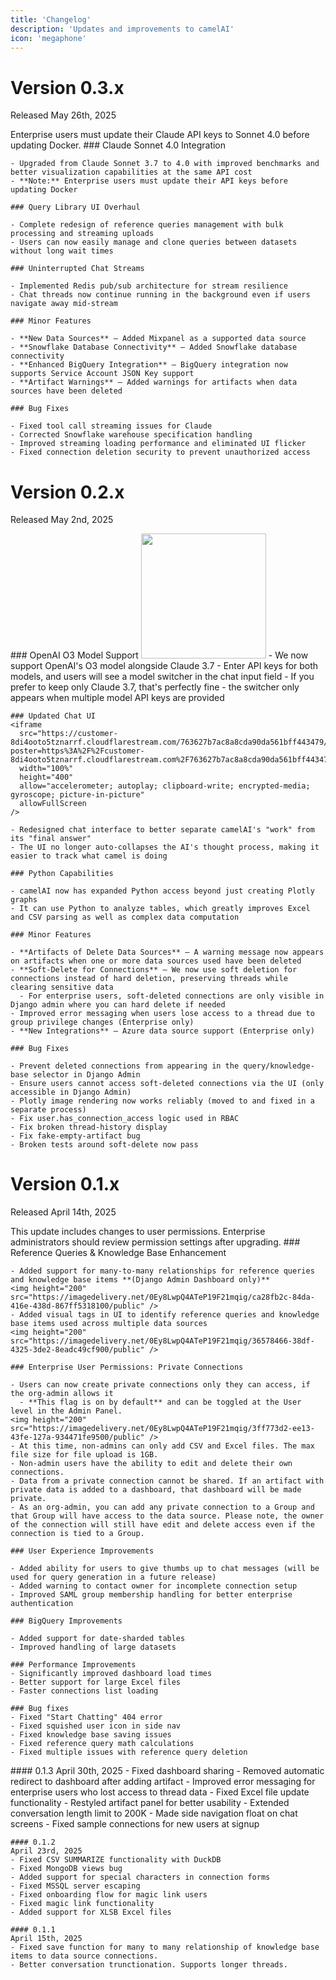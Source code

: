 ```yaml
---
title: 'Changelog'
description: 'Updates and improvements to camelAI'
icon: 'megaphone'
---
```


# Version 0.3.x
Released May 26th, 2025

<Warning>
  Enterprise users must update their Claude API keys to Sonnet 4.0 before updating Docker.
</Warning>

<Tabs>
  <Tab title="Updates">
    ### Claude Sonnet 4.0 Integration
    
    - Upgraded from Claude Sonnet 3.7 to 4.0 with improved benchmarks and better visualization capabilities at the same API cost
    - **Note:** Enterprise users must update their API keys before updating Docker
    
    ### Query Library UI Overhaul
    
    - Complete redesign of reference queries management with bulk processing and streaming uploads
    - Users can now easily manage and clone queries between datasets without long wait times
    
    ### Uninterrupted Chat Streams
    
    - Implemented Redis pub/sub architecture for stream resilience
    - Chat threads now continue running in the background even if users navigate away mid-stream
    
    ### Minor Features
    
    - **New Data Sources** – Added Mixpanel as a supported data source
    - **Snowflake Database Connectivity** – Added Snowflake database connectivity
    - **Enhanced BigQuery Integration** – BigQuery integration now supports Service Account JSON Key support
    - **Artifact Warnings** – Added warnings for artifacts when data sources have been deleted
    
    ### Bug Fixes
    
    - Fixed tool call streaming issues for Claude
    - Corrected Snowflake warehouse specification handling
    - Improved streaming loading performance and eliminated UI flicker
    - Fixed connection deletion security to prevent unauthorized access
  </Tab>
</Tabs>

# Version 0.2.x
Released May 2nd, 2025

<Tabs>
  <Tab title="Updates">
    ### OpenAI O3 Model Support
    <img height="200" src="https://imagedelivery.net/0Ey8LwpQ4ATeP19F21mqig/3423d679-38ac-495a-a691-f804dda00400/public" />
    - We now support OpenAI's O3 model alongside Claude 3.7
    - Enter API keys for both models, and users will see a model switcher in the chat input field
    - If you prefer to keep only Claude 3.7, that's perfectly fine - the switcher only appears when multiple model API keys are provided
    
    ### Updated Chat UI
    <iframe
      src="https://customer-8di4ooto5tznarrf.cloudflarestream.com/763627b7ac8a8cda90da561bff443479/iframe?poster=https%3A%2F%2Fcustomer-8di4ooto5tznarrf.cloudflarestream.com%2F763627b7ac8a8cda90da561bff443479%2Fthumbnails%2Fthumbnail.jpg%3Ftime%3D%26height%3D600&autoplay=true"
      width="100%"
      height="400"
      allow="accelerometer; autoplay; clipboard-write; encrypted-media; gyroscope; picture-in-picture"
      allowFullScreen
    />

    - Redesigned chat interface to better separate camelAI's "work" from its "final answer"
    - The UI no longer auto-collapses the AI's thought process, making it easier to track what camel is doing
    
    ### Python Capabilities
    
    - camelAI now has expanded Python access beyond just creating Plotly graphs
    - It can use Python to analyze tables, which greatly improves Excel and CSV parsing as well as complex data computation
    
    ### Minor Features
    
    - **Artifacts of Delete Data Sources** – A warning message now appears on artifacts when one or more data sources used have been deleted
    - **Soft-Delete for Connections** – We now use soft deletion for connections instead of hard deletion, preserving threads while clearing sensitive data
      - For enterprise users, soft-deleted connections are only visible in Django admin where you can hard delete if needed
    - Improved error messaging when users lose access to a thread due to group privilege changes (Enterprise only)
    - **New Integrations** – Azure data source support (Enterprise only)
    
    ### Bug Fixes
    
    - Prevent deleted connections from appearing in the query/knowledge-base selector in Django Admin
    - Ensure users cannot access soft-deleted connections via the UI (only accessible in Django Admin)
    - Plotly image rendering now works reliably (moved to and fixed in a separate process)
    - Fix user.has_connection_access logic used in RBAC
    - Fix broken thread-history display
    - Fix fake-empty-artifact bug
    - Broken tests around soft-delete now pass
  </Tab>
</Tabs>

# Version 0.1.x
Released April 14th, 2025

<Warning>
  This update includes changes to user permissions. Enterprise administrators should review permission settings after upgrading.
</Warning>

<Tabs>
  <Tab title="Updates">
    ### Reference Queries & Knowledge Base Enhancement
    
    - Added support for many-to-many relationships for reference queries and knowledge base items **(Django Admin Dashboard only)**
    <img height="200" src="https://imagedelivery.net/0Ey8LwpQ4ATeP19F21mqig/ca28fb2c-84da-416e-438d-867ff5318100/public" />
    - Added visual tags in UI to identify reference queries and knowledge base items used across multiple data sources
    <img height="200" src="https://imagedelivery.net/0Ey8LwpQ4ATeP19F21mqig/36578466-38df-4325-3de2-8eadc49cf900/public" />
    
    ### Enterprise User Permissions: Private Connections
    
    - Users can now create private connections only they can access, if the org-admin allows it
      - **This flag is on by default** and can be toggled at the User level in the Admin Panel.
    <img height="200" src="https://imagedelivery.net/0Ey8LwpQ4ATeP19F21mqig/3ff773d2-ee13-43fe-127a-934471fe9500/public" />
    - At this time, non-admins can only add CSV and Excel files. The max file size for file upload is 1GB.
    - Non-admin users have the ability to edit and delete their own connections.
    - Data from a private connection cannot be shared. If an artifact with private data is added to a dashboard, that dashboard will be made private.
    - As an org-admin, you can add any private connection to a Group and that Group will have access to the data source. Please note, the owner of the connection will still have edit and delete access even if the connection is tied to a Group.
    
    ### User Experience Improvements
    
    - Added ability for users to give thumbs up to chat messages (will be used for query generation in a future release)
    - Added warning to contact owner for incomplete connection setup
    - Improved SAML group membership handling for better enterprise authentication
    
    ### BigQuery Improvements
    
    - Added support for date-sharded tables
    - Improved handling of large datasets

    ### Performance Improvements
    - Significantly improved dashboard load times
    - Better support for large Excel files
    - Faster connections list loading

    ### Bug fixes
    - Fixed "Start Chatting" 404 error
    - Fixed squished user icon in side nav
    - Fixed knowledge base saving issues
    - Fixed reference query math calculations
    - Fixed multiple issues with reference query deletion

  </Tab>
  
  <Tab title="Patches">  
    #### 0.1.3
    April 30th, 2025
    - Fixed dashboard sharing
    - Removed automatic redirect to dashboard after adding artifact
    - Improved error messaging for enterprise users who lost access to thread data
    - Fixed Excel file update functionality
    - Restyled artifact panel for better usability
    - Extended conversation length limit to 200K
    - Made side navigation float on chat screens
    - Fixed sample connections for new users at signup

    #### 0.1.2
    April 23rd, 2025
    - Fixed CSV SUMMARIZE functionality with DuckDB
    - Fixed MongoDB views bug
    - Added support for special characters in connection forms
    - Fixed MSSQL server escaping
    - Fixed onboarding flow for magic link users
    - Fixed magic link functionality
    - Added support for XLSB Excel files
    
    #### 0.1.1
    April 15th, 2025
    - Fixed save function for many to many relationship of knowledge base items to data source connections.
    - Better conversation trunctionation. Supports longer threads.
  </Tab>
</Tabs>